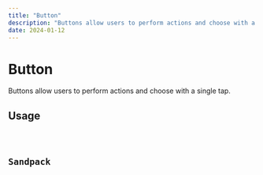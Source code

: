 ```yaml
---
title: "Button"
description: "Buttons allow users to perform actions and choose with a single tap."
date: 2024-01-12
---
```



# Button

Buttons allow users to perform actions and choose with a single tap.

## Usage

<Code code={buttonContent.usage} />

## Sandpack

<Sandpack />
